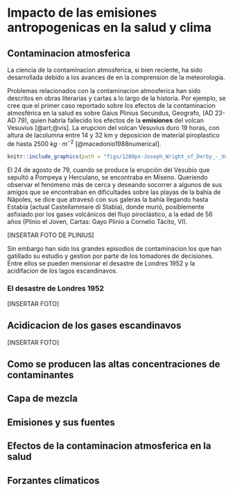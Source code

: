 # Impacto de las emisiones antropogenicas en la salud y clima



## Contaminacion atmosferica

La ciencia de la contaminacion atmosferica, si bien reciente, ha sido desarrollada debido a los avances de en la comprension
de la meteorologia. 

Problemas relacionados con la contaminacion atmosferica han sido descritos en obras literarias y cartas a lo largo de 
la historia. Por ejemplo, se cree que el primer caso reportado sobre los efectos de la contaminacion atmosférica en la salud es sobre Gaius Plinius Secundus, Geografo, (AD 23-AD 79), quien habria fallecido los efectos de la **emisiones** del volcan Vesuvius [@art;@vis]. La erupcion del volcan Vesuvius duro 19 horas, con altura de lacolumna entre 14 y 32 km y deposicion de material piroplastico de hasta 2500 $kg \cdot m^{-2}$ [@macedonio1988numerical].


```r
knitr::include_graphics(path = "figs/1280px-Joseph_Wright_of_Derby_-_Vesuvius_from_Portici.jpg")
```


El 24 de agosto de 79, cuando se produce la erupción del Vesubio que sepultó a Pompeya y Herculano, se encontraba en Miseno. Queriendo observar el fenómeno más de cerca y deseando socorrer a algunos de sus amigos que se encontraban en dificultades sobre las playas de la bahía de Nápoles, se dice que atravesó con sus galeras la bahía llegando hasta Estabia (actual Castellammare di Stabia), donde murió, posiblemente asfixiado por los gases volcánicos del flujo piroclástico, a la edad de 56 años (Plinio el Joven, Cartas: Gayo Plinio a Cornelio Tácito, VI).

[INSERTAR FOTO DE PLINIUS]


Sin embargo han sido los grandes episodios de contaminacion los que han gatillado su estudio y gestion por parte de los tomadores de decisiones. Entre ellos se pueden mensionar el desastre de Londres 1952 y la acidifacion de los lagos escandinavos.

### El desastre de Londres 1952

[INSERTAR FOTO]


## Acidicacion de los gases escandinavos

[INSERTAR FOTO]

## Como se producen las altas concentraciones de contaminantes


## Capa de mezcla

## 



## Emisiones y sus fuentes

## Efectos de la contaminacion atmosferica en la salud

## Forzantes climaticos


